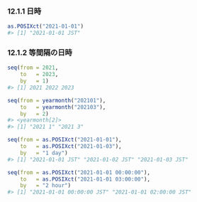 ### 12.1.1 日時

```r
as.POSIXct("2021-01-01")
#> [1] "2021-01-01 JST"
```

### 12.1.2 等間隔の日時

```r
seq(from = 2021,
    to   = 2023,
    by   = 1)
#> [1] 2021 2022 2023

seq(from = yearmonth("202101"),
    to   = yearmonth("202103"),
    by   = 2)
#> <yearmonth[2]>
#> [1] "2021 1" "2021 3"

seq(from = as.POSIXct("2021-01-01"),
    to   = as.POSIXct("2021-01-03"),
    by   = "1 day")
#> [1] "2021-01-01 JST" "2021-01-02 JST" "2021-01-03 JST"

seq(from = as.POSIXct("2021-01-01 00:00:00"),
    to   = as.POSIXct("2021-01-01 03:00:00"),
    by   = "2 hour")
#> [1] "2021-01-01 00:00:00 JST" "2021-01-01 02:00:00 JST"
```

